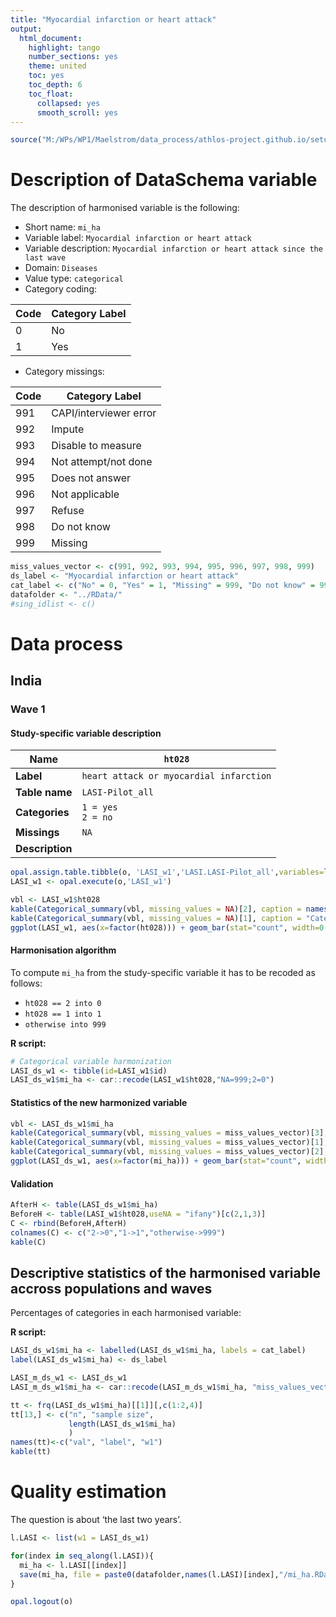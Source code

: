 ```yaml
---
title: "Myocardial infarction or heart attack"
output:
  html_document:
    highlight: tango
    number_sections: yes
    theme: united
    toc: yes
    toc_depth: 6
    toc_float:
      collapsed: yes
      smooth_scroll: yes
---
```


<!-- ########################################################## --> 
<!-- # Installation, loading packages -->
```r
source("M:/WPs/WP1/Maelstrom/data_process/athlos-project.github.io/setup_iago.r")
```
<!-- ########################################################## --> 




# Description of DataSchema variable

The description of harmonised variable is the following:

* Short name: `mi_ha`
* Variable label: `Myocardial infarction or heart attack`
* Variable description: `Myocardial infarction or heart attack since the last wave`
* Domain: `Diseases`
* Value type: `categorical`
* Category coding:

**Code** | **Category Label**
-------- | ------------------
0        | No
1        | Yes

* Category missings: 

**Code** | **Category Label**
----| ------------------
991 | CAPI/interviewer error
992 | Impute
993 | Disable to measure
994 | Not attempt/not done
995 | Does not answer
996 | Not applicable
997 | Refuse
998 | Do not know
999 | Missing

<!-- ########################################################## --> 
<!-- # Global variables -->
```r
miss_values_vector <- c(991, 992, 993, 994, 995, 996, 997, 998, 999)
ds_label <- "Myocardial infarction or heart attack"
cat_label <- c("No" = 0, "Yes" = 1, "Missing" = 999, "Do not know" = 998, "Refuse" = 997, "Not applicable" = 996, "Does not answer" = 995, "Not attempt not done" = 994, "Disable to measure" = 993, "Impute" = 992, "CAPI interviewer error" = 991)
datafolder <- "../RData/"
#sing_idlist <- c()
```
<!-- ########################################################## --> 



# Data process




## India


### Wave 1


#### Study-specific variable description



| **Name** | `ht028` |
|-|-|
| **Label** | `heart attack or myocardial infarction`|
| **Table name**  | `LASI-Pilot_all`|
| **Categories** | `1 = yes`<br/>`2 = no` |
| **Missings** | `NA` |
| **Description** |  |

```r

opal.assign.table.tibble(o, 'LASI_w1','LASI.LASI-Pilot_all',variables=list('ht028'), missings = T)
LASI_w1 <- opal.execute(o,'LASI_w1')

```

```r

vbl <- LASI_w1$ht028
kable(Categorical_summary(vbl, missing_values = NA)[2], caption = names(LASI_w1)[2])
kable(Categorical_summary(vbl, missing_values = NA)[1], caption = "Category")
ggplot(LASI_w1, aes(x=factor(ht028))) + geom_bar(stat="count", width=0.4, fill="steelblue") + xlab(label(vbl)) + ylab("Frequency")

```


#### Harmonisation algorithm

To compute `mi_ha` from the study-specific variable it has to be recoded as follows:

* `ht028 == 2 into 0`
* `ht028 == 1 into 1`
* `otherwise into 999`

**R script:**

```r

# Categorical variable harmonization
LASI_ds_w1 <- tibble(id=LASI_w1$id)
LASI_ds_w1$mi_ha <- car::recode(LASI_w1$ht028,"NA=999;2=0")

```


#### Statistics of the new harmonized variable

```r

vbl <- LASI_ds_w1$mi_ha
kable(Categorical_summary(vbl, missing_values = miss_values_vector)[3], caption = ds_label)
kable(Categorical_summary(vbl, missing_values = miss_values_vector)[1], caption = "Category")
kable(Categorical_summary(vbl, missing_values = miss_values_vector)[2], caption = "Type of missing")
ggplot(LASI_ds_w1, aes(x=factor(mi_ha))) + geom_bar(stat="count", width=0.4, fill="steelblue") + xlab(ds_label) + ylab("Frequency")

```


#### Validation

```r

AfterH <- table(LASI_ds_w1$mi_ha)
BeforeH <- table(LASI_w1$ht028,useNA = "ifany")[c(2,1,3)]
C <- rbind(BeforeH,AfterH)
colnames(C) <- c("2->0","1->1","otherwise->999")
kable(C)

```






## Descriptive statistics of the harmonised variable accross populations and waves

Percentages of categories in each harmonised variable:


**R script:**

```r
LASI_ds_w1$mi_ha <- labelled(LASI_ds_w1$mi_ha, labels = cat_label)
label(LASI_ds_w1$mi_ha) <- ds_label

LASI_m_ds_w1 <- LASI_ds_w1
LASI_m_ds_w1$mi_ha <- car::recode(LASI_m_ds_w1$mi_ha, "miss_values_vector=NA")

tt <- frq(LASI_ds_w1$mi_ha)[[1]][,c(1:2,4)]
tt[13,] <- c("n", "sample size", 
             length(LASI_ds_w1$mi_ha)
             )
names(tt)<-c("val", "label", "w1")
kable(tt)

```



# Quality estimation

The question is about 'the last two years'.

<!-- ########################################################## --> 
<!-- # Save -->
```r

l.LASI <- list(w1 = LASI_ds_w1)

for(index in seq_along(l.LASI)){
  mi_ha <- l.LASI[[index]]
  save(mi_ha, file = paste0(datafolder,names(l.LASI)[index],"/mi_ha.RData"))
}

```
<!-- ########################################################## --> 






<!-- ########################################################## -->
<!--- # Close OPAL R Session -->
```r
opal.logout(o)
```





